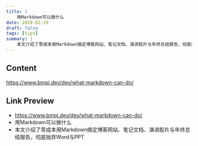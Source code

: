 ```yaml
---
title: |
    用Markdown可以做什么
date: 2020-02-29
draft: false
tags: [tips]
summary: |
    本文介绍了零成本用Markdown搞定博客网站、笔记文档、演讲胶片与年终总结报告，彻底抛弃Word与PPT
---
```


## Content

https://www.bmpi.dev/dev/what-markdown-can-do/

## Link Preview

- https://www.bmpi.dev/dev/what-markdown-can-do/
- 用Markdown可以做什么
- 本文介绍了零成本用Markdown搞定博客网站、笔记文档、演讲胶片与年终总结报告，彻底抛弃Word与PPT
